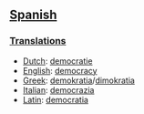 ==[[Spanish]]==
===[[Translation]]s===
*[[Dutch]]: [[democratie]]
*[[English]]: [[democracy]]
*[[Greek]]: [[demokratia]]/[[dimokratia]]
*[[Italian]]: [[democrazia]]
*[[Latin]]: [[democratia]]